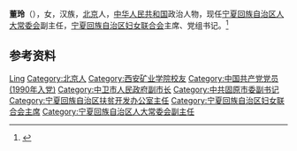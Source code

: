 '''董玲'''（{{bd|1962年|7月||catIdx=Dong董}}），女，汉族，[[北京|北京]]人，[[中华人民共和国|中华人民共和国]]政治人物，现任[[宁夏回族自治区人大常委会|宁夏回族自治区人大常委会]]副主任，[[宁夏回族自治区妇女联合会|宁夏回族自治区妇女联合会]]主席、党组书记。<ref>{{Cite web|title=宁夏新一届人大常委会主任、副主任、秘书长简历(主任石泰峰)|url=http://district.ce.cn/newarea/sddy/201801/31/t20180131_27992492_6.shtml|accessdate=2020-07-21|work=中国经济网|archive-date=2020-07-21|archive-url=https://web.archive.org/web/20200721014201/http://district.ce.cn/newarea/sddy/201801/31/t20180131_27992492_6.shtml|dead-url=no}}</ref>

== 参考资料 ==
{{reflist}}

{{中国人物小作品}}
{{宁夏回族自治区领导人}}

{{Authority control}}
{{DEFAULTSORT:Dong董}}
[[Category:董姓|Ling]]
[[Category:北京人|Category:北京人]]
[[Category:西安矿业学院校友|Category:西安矿业学院校友]]
[[Category:中国共产党党员_(1990年入党)|Category:中国共产党党员 (1990年入党)]]
[[Category:中卫市人民政府副市长|Category:中卫市人民政府副市长]]
[[Category:中共固原市委副书记|Category:中共固原市委副书记]]
[[Category:宁夏回族自治区扶贫开发办公室主任|Category:宁夏回族自治区扶贫开发办公室主任]]
[[Category:宁夏回族自治区妇女联合会主席|Category:宁夏回族自治区妇女联合会主席]]
[[Category:宁夏回族自治区人大常委会副主任|Category:宁夏回族自治区人大常委会副主任]]